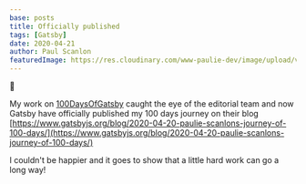 ```yaml
---
base: posts
title: Officially published
tags: [Gatsby]
date: 2020-04-21
author: Paul Scanlon
featuredImage: https://res.cloudinary.com/www-paulie-dev/image/upload/v1595915591/paulie.dev/2020/04/officially-published_gsc40b.jpg
---
```


🎉

My work on [100DaysOfGatsby](/posts/2020/01/100DaysOfGatsby/) caught the eye of the editorial team and now Gatsby have
officially published my 100 days journey on their blog
[https://www.gatsbyjs.org/blog/2020-04-20-paulie-scanlons-journey-of-100-days/](https://www.gatsbyjs.org/blog/2020-04-20-paulie-scanlons-journey-of-100-days/)

I couldn't be happier and it goes to show that a little hard work can go a long way!
